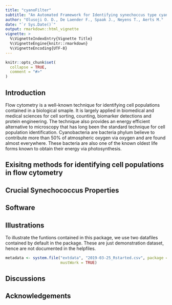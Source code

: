 ```yaml
---
title: "cyanoFilter"
subtitle: "An Automated Framework for Identifying synechoccus type cyanobacteria population in Flow Cytometry"
author: "Olusoji O. D., De Laender F., Spaak J., Neyens T., Aerts M."
date: "`r Sys.Date()`"
output: rmarkdown::html_vignette
vignette: >
  %\VignetteIndexEntry{Vignette Title}
  %\VignetteEngine{knitr::rmarkdown}
  %\VignetteEncoding{UTF-8}
---
```


```r
knitr::opts_chunk$set(
  collapse = TRUE,
  comment = "#>"
)
```

## Introduction

Flow cytometry is a well-known technique for identifying cell populations contained in a biological smaple. It is largely applied in biomedical and medical sciences for cell sorting, counting, biomarker detections and protein engineering. The technique also provides an energy efficient alternative to microscopy that has long been the standard technique for cell population identification. Cyanobacteria are bacteria phylum believe to contribute more than 50% of atmospheric oxygen via oxygen and are found almost everywhere. These bacteria are also one of the known oldest life forms known to obtain their energy via photosynthesis.

## Exisitng methods for identifying cell populations in flow cytometry

## Crucial Synechococcus Properties

## Software

## Illustrations

To illustrate the funtions contained in this package, we use two datafiles contained by default in the package. These are just demonstration dataset, hence are not documented in the helpfiles.

```r
metadata <- system.file("extdata", "2019-03-25_Rstarted.csv", package = "cyanoFilter", 
                        mustWork = TRUE)
```

## Discussions

## Acknowledgements



